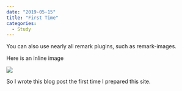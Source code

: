 ```yaml
---
date: "2019-05-15"
title: "First Time"
categories:
  - Study
---
```


You can also use nearly all remark plugins, such as remark-images.

Here is an inline image

![](./315.jpg)

So I wrote this blog post the first time I prepared this site.
